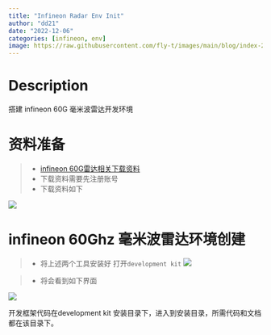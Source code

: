 ```yaml
---
title: "Infineon Radar Env Init"
author: "dd21"
date: "2022-12-06"
categories: [infineon, env]
image: https://raw.githubusercontent.com/fly-t/images/main/blog/index-2022-12-05-15-03-28.png
---
```


# Description
搭建 infineon 60G 毫米波雷达开发环境


# 资料准备

> - [infineon 60G雷达相关下载资料](https://www.infineon.com/cms/en/product/sensor/radar-sensors/radar-sensors-for-iot/60ghz-radar/#!applications)
> - 下载资料需要先注册账号
> - 下载资料如下

![](https://raw.githubusercontent.com/fly-t/images/main/blog/index-2022-12-05-16-37-12.png)


#  infineon 60Ghz 毫米波雷达环境创建
> - 将上述两个工具安装好
打开`development kit`
![](https://raw.githubusercontent.com/fly-t/images/main/blog/index-2022-12-05-16-39-38.png)

>- 将会看到如下界面

![](https://raw.githubusercontent.com/fly-t/images/main/blog/index-2022-12-05-16-47-50.png)

开发框架代码在development kit 安装目录下，进入到安装目录，所需代码和文档都在该目录下。
